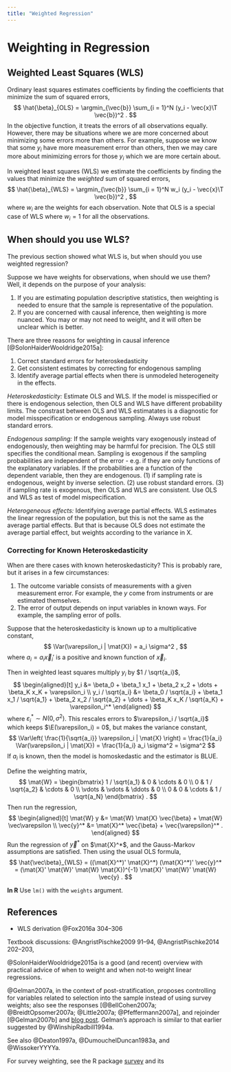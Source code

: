 ```yaml
---
title: "Weighted Regression"
---
```


# Weighting in Regression

## Weighted Least Squares (WLS)

Ordinary least squares estimates coefficients by finding the coefficients that minimize the sum of squared errors,
$$
\hat{\beta}_{OLS} = \argmin_{\vec{b}} \sum_{i = 1}^N (y_i - \vec{x}\T \vec{b})^2 .
$$
In the objective function, it treats the errors of all observations equally. 
However, there may be situations where we are more concerned about minimizing some errors more than others.
For example, suppose we know that some $y_i$ have more measurement error than others, then we may care more about minimizing errors for those $y_i$ which we are more certain about.

In weighted least squares (WLS) we estimate the coefficients by finding the values that minimize the *weighted* sum of squared errors,
$$
\hat{\beta}_{WLS} = \argmin_{\vec{b}} \sum_{i = 1}^N w_i (y_i - \vec{x}\T \vec{b})^2 ,
$$
where $w_i$ are the weights for each observation.
Note that OLS is a special case of WLS where $w_i = 1$ for all the observations.

## When should you use WLS?

The previous section showed what WLS is, but when should you use weighted regression?

Suppose we have weights for observations, when should we use them?
Well, it depends on the purpose of your analysis:

1. If you are estimating population descriptive statistics, then weighting is needed to ensure that the sample is representative of the population.
2. If you are concerned with causal inference, then weighting is more nuanced. You may or may not need to weight, and it will often be unclear which is better.

There are three reasons for weighting in causal inference [@SolonHaiderWooldridge2015a]:

1. Correct standard errors for heteroskedasticity
2. Get consistent estimates by correcting for endogenous sampling
3. Identify average partial effects when there is unmodeled heterogeneity in the effects.

*Heteroskedasticity:* Estimate OLS and WLS. If the model is misspecified or there is endogenous selection, then  OLS and WLS have different probability limits. The constrast between OLS and WLS estimatates is a diagnostic for model misspecification or endogenous sampling.  Always use robust standard errors.

*Endogenous sampling:* If the sample weights vary exogenously instead of endogenously, then weighting may be harmful for precision. The OLS still specifies the conditional mean. Sampling is exogenous if the sampling probabilities are independent of the error - e.g. if they are only functions of the explanatory variables. If the probabilities are a function of the dependent variable, then they are endogenous. (1) if sampling rate is endogenous, weight by inverse selection. (2) use robust standard errors. (3) if sampling rate is exogenous, then OLS and WLS are consistent. Use OLS and WLS as test of model mispecification.

*Heterogeneous effects:* Identifying average partial effects. WLS estimates the linear regression of the population, but this is not the same as the average partial effects. But that is because OLS does not estimate the average partial effect, but weights according to the variance in X.


### Correcting for Known Heteroskedasticity

When are there cases with known heteroskedasticity?
This is probably rare, but it arises in a few circumstances:

1. The outcome variable consists of measurements with a given measurement error. For example, the $y$ come from instruments or are estimated themselves.
2. The error of output depends on input variables in known ways. For example, the sampling error of polls.

Suppose that the heteroskedasticity is known up to a multiplicative constant,
$$
\Var(\varepsilon_i | \mat{X}) = a_i \sigma^2 ,
$$
where $a_i = a_i \vec{x}_i'$ is a positive and known function of $\vec{x}_i$.

Then in weighted least squares multiply $y_i$ by $1 / \sqrt{a_i}$,
$$
\begin{aligned}[t]
y_i &= \beta_0 + \beta_1 x_1 + \beta_2 x_2 + \dots + \beta_K x_K + \varepsilon_i \\
y_i / \sqrt{a_i} &= \beta_0 / \sqrt{a_i} + \beta_1 x_1 / \sqrt{a_1} + \beta_2 x_2 / \sqrt{a_2} + \dots + \beta_K x_K / \sqrt{a_K} + \varepsilon_i^*
\end{aligned}
$$
where $\varepsilon_i^* \sim N(0, \sigma^2)$.
This rescales errors to $\varepsilon_i / \sqrt{a_i}$ which keeps $\E(\varepsilon_i) = 0$, but makes the variance constant,
$$
\Var\left( \frac{1}{\sqrt{a_i}} \varepsilon_i | \mat{X} \right) = \frac{1}{a_i} \Var(\varepsilon_i | \mat{X}) = \frac{1}{a_i} a_i \sigma^2 = \sigma^2
$$
If $a_i$ is known, then the model is homoskedastic and the estimator is BLUE.

Define the weighting matrix,
$$
\mat{W} =
\begin{bmatrix}
1 / \sqrt{a_1} & 0 & \cdots & 0 \\
0 & 1 / \sqrt{a_2} & \cdots & 0 \\
\vdots & \vdots & \ddots & 0 \\
0 & 0 & \cdots & 1 / \sqrt{a_N}
\end{bmatrix} .
$$
Then run the regression,
$$
\begin{aligned}[t]
\mat{W} y &= \mat{W} \mat{X} \vec{\beta} + \mat{W} \vec\varepsilon \\
\vec{y}^* &= \mat{X}^* \vec{\beta} + \vec{\varepsilon}^* .
\end{aligned}
$$
Run the regression of $\vec{y}^*$ on $\mat{X}^*$, and the Gauss-Markov assumptions are satisfied.
Then using the usual OLS formula,
$$
\hat{\vec\beta}_{WLS} = ((\mat{X}^*)' \mat{X}^*) (\mat{X}^*)' \vec{y}^* = (\mat{X}' \mat{W}' \mat{W} \mat{X})^{-1} \mat{X}' \mat{W}' \mat{W} \vec{y} .
$$

**In R** Use `lm()` with the `weights` argument.


## References

- WLS derivation @Fox2016a 304--306

Textbook discussions: @AngristPischke2009 91--94, @AngristPischke2014 202--203, 

@SolonHaiderWooldridge2015a is a good (and recent) overview with practical advice of when to weight and when not-to weight linear regressions.

@Gelman2007a, in the context of post-stratification, proposes controlling for variables related to selection into the sample instead of using survey weights; also see the responses [@BellCohen2007a; @BreidtOpsomer2007a; @Little2007a; @Pfeffermann2007a], and rejoinder [@Gelman2007b] and [blog post](http://andrewgelman.com/2015/07/14/survey-weighting-and-regression-modeling/).
Gelman's approach is similar to that earlier suggested by @WinshipRadbill1994a.

See also @Deaton1997a, @DumouchelDuncan1983a, and @WissokerYYYYa.

For survey weighting, see the R package [survey](https://cran.r-project.org/web/packages/survey/survey.pdf) and its 
